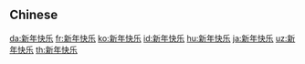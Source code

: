 {{also|新年快樂}}
==Chinese==
{{zh-see|新年快樂}}

[[da:新年快乐]]
[[fr:新年快乐]]
[[ko:新年快乐]]
[[id:新年快乐]]
[[hu:新年快乐]]
[[ja:新年快乐]]
[[uz:新年快乐]]
[[th:新年快乐]]